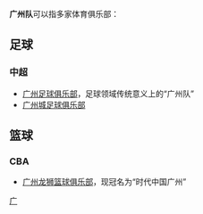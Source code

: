 '''广州队'''可以指多家体育俱乐部：

== 足球 ==
=== 中超 ===
*[[广州足球俱乐部|广州足球俱乐部]]，足球领域传统意义上的“广州队”
*[[广州城足球俱乐部|广州城足球俱乐部]]

== 篮球 ==
=== CBA ===
*[[广州龙狮篮球俱乐部|广州龙狮篮球俱乐部]]，现冠名为“时代中国广州”

{{disambig}}
[[Category:三字消歧义|广]]